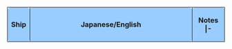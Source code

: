 {| class="mw-collapsible {{#if:{{{collapsed|}}}|mw-collapsed}}" style="width: 100%;"
!style="width: 10%; text-align: center; border-radius: 6px; border-style: solid; border-width: 1px; background-color:#99CCFF" | '''Ship'''
!style="width: 75%; text-align: center; border-radius: 6px; border-style: solid; border-width: 1px; background-color:#99CCFF" | '''Japanese/English'''
!style="width: 15%; text-align: center; border-radius: 6px; border-style: solid; border-width: 1px; background-color:#99CCFF" | '''Notes'''
|- <noinclude>
|} </noinclude>